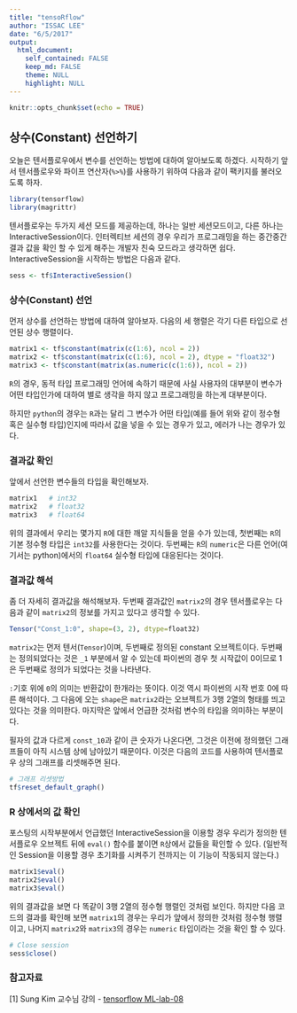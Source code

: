 ```yaml
---
title: "tensoRflow"
author: "ISSAC LEE"
date: "6/5/2017"
output:
  html_document:
    self_contained: FALSE
    keep_md: FALSE
    theme: NULL
    highlight: NULL
---
```


```r
knitr::opts_chunk$set(echo = TRUE)
```



## 상수(Constant) 선언하기

오늘은 텐서플로우에서 변수를 선언하는 방법에 대하여 알아보도록 하겠다. 시작하기 앞서 텐서플로우와 파이프 연산자(`%>%`)를 사용하기 위하여 다음과 같이 팩키지를 불러오도록 하자.

```r
library(tensorflow)
library(magrittr)
```

텐서플로우는 두가지 세션 모드를 제공하는데, 하나는 일반 세션모드이고, 다른 하나는 InteractiveSession이다. 인터렉티브 세션의 경우 우리가 프로그래밍을 하는 중간중간 결과 값을 확인 할 수 있게 해주는 개발자 친숙 모드라고 생각하면 쉽다. InteractiveSession을 시작하는 방법은 다음과 같다.

```r
sess <- tf$InteractiveSession()
```

### 상수(Constant) 선언

먼저 상수를 선언하는 방법에 대하여 알아보자. 다음의 세 행렬은 각기 다른 타입으로 선언된 상수 행렬이다.

```r
matrix1 <- tf$constant(matrix(c(1:6), ncol = 2))
matrix2 <- tf$constant(matrix(c(1:6), ncol = 2), dtype = "float32")
matrix3 <- tf$constant(matrix(as.numeric(c(1:6)), ncol = 2))
```

 `R`의 경우, 동적 타입 프로그래밍 언어에 속하기 때문에 사실 사용자의 대부분이 변수가 어떤 타입인가에 대하여 별로 생각을 하지 않고 프로그래밍을 하는게 대부분이다.

하지만 `python`의 경우는 `R`과는 달리 그 변수가 어떤 타입(예를 들어 위와 같이 정수형 혹은 실수형 타입)인지에 따라서 값을 넣을 수 있는 경우가 있고, 에러가 나는 경우가 있다. 

### 결과값 확인

앞에서 선언한 변수들의 타입을 확인해보자.

```r
matrix1   # int32
matrix2   # float32
matrix3   # float64
```

위의 결과에서 우리는 몇가지 `R`에 대한 깨알 지식들을 얻을 수가 있는데, 첫번째는 `R`의 기본 정수형 타입은 `int32`를 사용한다는 것이다. 두번째는 `R`의 `numeric`은 다른 언어(여기서는 python)에서의 `float64` 실수형 타입에 대응된다는 것이다.

### 결과값 해석
좀 더 자세히 결과값을 해석해보자. 두번째 결과값인 `matrix2`의 경우 텐서플로우는 다음과 같이 `matrix2`의 정보를 가지고 있다고 생각할 수 있다.

```r
Tensor("Const_1:0", shape=(3, 2), dtype=float32)
```

`matrix2`는 먼저 텐서(`Tensor`)이며, 두번째로 정의된 constant 오브젝트이다. 두번째는 정의되었다는 것은 `_1` 부분에서 알 수 있는데 파이썬의 경우 첫 시작값이 0이므로 1은 두번째로 정의가 되었다는 것을 나타낸다.

`:`기호 위에 `0`의 의미는 반환값이 한개라는 뜻이다. 이것 역시 파이썬의 시작 번호 0에 따른 해석이다. 그 다음에 오는 `shape`은 `matrix2`라는 오브젝트가 3행 2열의 형태를 띄고 있다는 것을 의미한다. 마지막은 앞에서 언급한 것처럼 변수의 타입을 의미하는 부분이다.

필자의 값과 다르게 `const_10`과 같이 큰 숫자가 나온다면, 그것은 이전에 정의했던 그래프들이 아직 시스템 상에 남아있기 때문이다. 이것은 다음의 코드를 사용하여 텐서플로우 상의 그래프를 리셋해주면 된다.

```r
# 그래프 리셋방법
tf$reset_default_graph()
```

### R 상에서의 값 확인

포스팅의 시작부분에서 언급했던 InteractiveSession을 이용할 경우  우리가 정의한 텐서플로우 오브젝트 뒤에 `eval()` 함수를 붙이면 `R`상에서 값들을 확인할 수 있다. (일반적인 Session을 이용할 경우 초기화를 시켜주기 전까지는 이 기능이 작동되지 않는다.)

```r
matrix1$eval()
matrix2$eval()
matrix3$eval()
```

위의 결과값을 보면 다 똑같이 3행 2열의 정수형 행렬인 것처럼 보인다. 하지만 다음 코드의 결과를 확인해 보면 `matrix1`의 경우는 우리가 앞에서 정의한 것처럼 정수형 행렬이고, 나머지 `matrix2`와 `matrix3`의 경우는 `numeric` 타입이라는 것을 확인 할 수 있다.


```r
# Close session
sess$close()
```

### 참고자료

[1] Sung Kim 교수님 강의 - [tensorflow ML-lab-08](https://youtu.be/ZYX0FaqUeN4?list=PLlMkM4tgfjnLSOjrEJN31gZATbcj_MpUm)